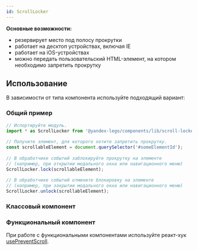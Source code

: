 ```yaml
---
id: ScrollLocker
---
```



**Основные возможности:**

- резервирует место под полосу прокрутки
- работает на десктоп устройствах, включая IE
- работает на iOS-устройствах
- можно передать пользовательский HTML-элемент, на котором необходимо запретить прокрутку

## Использование

В зависимости от типа компонента используйте подходящий вариант:

### Общий пример

```ts
// Испортируйте модуль.
import * as ScrollLocker from '@yandex-lego/components/lib/scroll-locker';
 
// Получите элемент, для которого хотите запретить прокрутку.
const scrollableElement = document.querySelector('#someElementId');
 
// В обработчике событий заблокируйте прокрутку на элементе
// (например, при открытии модального окна или навигационного меню)
ScrollLocker.lock(scrollableElement);
 
// В обработчике событий отмените блокировку на элементе
// (например, при закрытии модального окна или навигационного меню)
ScrollLocker.unlock(scrollableElement);
```

### Классовый компонент

<Example
    component={useScrollLockerDefault}
    source={useScrollLockerDefaultSource}
/>

### Функциональный компонент

При работе с функциональными компонентами используйте реакт-хук [usePreventScroll](/hooks/use-prevent-scroll/usage).
